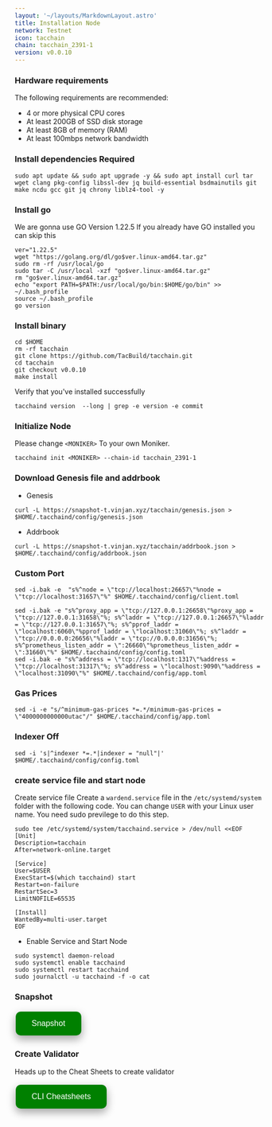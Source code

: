 ```yaml
---
layout: '~/layouts/MarkdownLayout.astro'
title: Installation Node
network: Testnet
icon: tacchain
chain: tacchain_2391-1
version: v0.0.10
---
```


### Hardware requirements

The following requirements are recommended:

- 4 or more physical CPU cores
- At least 200GB of SSD disk storage
- At least 8GB of memory (RAM)
- At least 100mbps network bandwidth


### Install dependencies Required

```
sudo apt update && sudo apt upgrade -y && sudo apt install curl tar wget clang pkg-config libssl-dev jq build-essential bsdmainutils git make ncdu gcc git jq chrony liblz4-tool -y
```

### Install go

We are gonna use GO Version 1.22.5
If you already have GO installed you can skip this 

```
ver="1.22.5"
wget "https://golang.org/dl/go$ver.linux-amd64.tar.gz"
sudo rm -rf /usr/local/go
sudo tar -C /usr/local -xzf "go$ver.linux-amd64.tar.gz"
rm "go$ver.linux-amd64.tar.gz"
echo "export PATH=$PATH:/usr/local/go/bin:$HOME/go/bin" >> ~/.bash_profile
source ~/.bash_profile
go version
```


### Install binary
```
cd $HOME
rm -rf tacchain
git clone https://github.com/TacBuild/tacchain.git
cd tacchain
git checkout v0.0.10
make install
```

Verify that you've installed successfully

```
tacchaind version  --long | grep -e version -e commit
```

### Initialize Node

Please change `<MONIKER>` To your own Moniker.

```
tacchaind init <MONIKER> --chain-id tacchain_2391-1
```

### Download Genesis file and addrbook

- Genesis

```
curl -L https://snapshot-t.vinjan.xyz/tacchain/genesis.json > $HOME/.tacchaind/config/genesis.json 
```
- Addrbook
```
curl -L https://snapshot-t.vinjan.xyz/tacchain/addrbook.json > $HOME/.tacchaind/config/addrbook.json 
```
### Custom Port
```
sed -i.bak -e  "s%^node = \"tcp://localhost:26657\"%node = \"tcp://localhost:31657\"%" $HOME/.tacchaind/config/client.toml
```
```
sed -i.bak -e "s%^proxy_app = \"tcp://127.0.0.1:26658\"%proxy_app = \"tcp://127.0.0.1:31658\"%; s%^laddr = \"tcp://127.0.0.1:26657\"%laddr = \"tcp://127.0.0.1:31657\"%; s%^pprof_laddr = \"localhost:6060\"%pprof_laddr = \"localhost:31060\"%; s%^laddr = \"tcp://0.0.0.0:26656\"%laddr = \"tcp://0.0.0.0:31656\"%; s%^prometheus_listen_addr = \":26660\"%prometheus_listen_addr = \":31660\"%" $HOME/.tacchaind/config/config.toml
sed -i.bak -e "s%^address = \"tcp://localhost:1317\"%address = \"tcp://localhost:31317\"%; s%^address = \"localhost:9090\"%address = \"localhost:31090\"%" $HOME/.tacchaind/config/app.toml
```

### Gas Prices
```
sed -i -e "s/^minimum-gas-prices *=.*/minimum-gas-prices = \"4000000000000utac"/" $HOME/.tacchaind/config/app.toml
```

### Indexer Off
```
sed -i 's|^indexer *=.*|indexer = "null"|' $HOME/.tacchaind/config/config.toml
```

### create service file and start node

Create service file
Create a `wardend.service` file in the `/etc/systemd/system` folder with the following code. 
You can change `USER` with your Linux user name. You need sudo previlege to do this step.

```
sudo tee /etc/systemd/system/tacchaind.service > /dev/null <<EOF
[Unit]
Description=tacchain
After=network-online.target

[Service]
User=$USER
ExecStart=$(which tacchaind) start
Restart=on-failure
RestartSec=3
LimitNOFILE=65535

[Install]
WantedBy=multi-user.target
EOF
```

- Enable Service and Start Node

```
sudo systemctl daemon-reload
sudo systemctl enable tacchaind
sudo systemctl restart tacchaind
sudo journalctl -u tacchaind -f -o cat
```

### Snapshot
<a href="https://service.vinjan.xyz/testnet/tacchain/snapshot" target="_blank">
  <button style="background-color: green; border: none; color: white; padding: 15px 32px; text-align: center; text-decoration: none; display: inline-block; font-size: 16px; margin: 4px 2px; cursor: pointer; border-radius: 10px; box-shadow: 0 8px 16px 0 rgba(0,0,0,0.2), 0 6px 20px 0 rgba(0,0,0,0.19);" onmouseover="this.style.boxShadow='0 0 0 4px rgba(0,255,0,0.5)'" onmouseout="this.style.boxShadow='0 8px 16px 0 rgba(0,0,0,0.2), 0 6px 20px 0 rgba(0,0,0,0.19)'">Snapshot</button>
</a>


### Create Validator

Heads up to the Cheat Sheets to create validator

<a href="https://service.vinjan.xyz/testnet/tacchain/cheat" target="_blank">
  <button style="background-color: green; border: none; color: white; padding: 15px 32px; text-align: center; text-decoration: none; display: inline-block; font-size: 16px; margin: 4px 2px; cursor: pointer; border-radius: 10px; box-shadow: 0 8px 16px 0 rgba(0,0,0,0.2), 0 6px 20px 0 rgba(0,0,0,0.19);" onmouseover="this.style.boxShadow='0 0 0 4px rgba(0,255,0,0.5)'" onmouseout="this.style.boxShadow='0 8px 16px 0 rgba(0,0,0,0.2), 0 6px 20px 0 rgba(0,0,0,0.19)'">CLI Cheatsheets</button>
</a>
